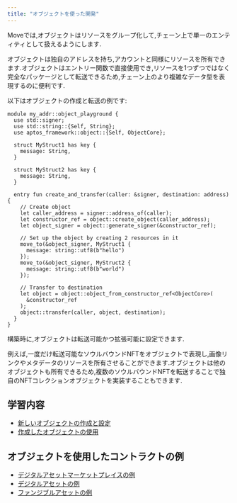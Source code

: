 ```yaml
---
title: "オブジェクトを使った開発"
---
```






Moveでは,オブジェクトはリソースをグループ化して,チェーン上で単一のエンティティとして扱えるようにします.

オブジェクトは独自のアドレスを持ち,アカウントと同様にリソースを所有できます.オブジェクトはエントリー関数で直接使用でき,リソースを1つずつではなく完全なパッケージとして転送できるため,チェーン上のより複雑なデータ型を表現するのに便利です.

以下はオブジェクトの作成と転送の例です:

```move filename="Example.move"
module my_addr::object_playground {
  use std::signer;
  use std::string::{Self, String};
  use aptos_framework::object::{Self, ObjectCore};

  struct MyStruct1 has key {
    message: String,
  }

  struct MyStruct2 has key {
    message: String,
  }

  entry fun create_and_transfer(caller: &signer, destination: address) {
    // Create object
    let caller_address = signer::address_of(caller);
    let constructor_ref = object::create_object(caller_address);
    let object_signer = object::generate_signer(&constructor_ref);

    // Set up the object by creating 2 resources in it
    move_to(&object_signer, MyStruct1 {
      message: string::utf8(b"hello")
    });
    move_to(&object_signer, MyStruct2 {
      message: string::utf8(b"world")
    });

    // Transfer to destination
    let object = object::object_from_constructor_ref<ObjectCore>(
      &constructor_ref
    );
    object::transfer(caller, object, destination);
  }
}
```

構築時に,オブジェクトは転送可能かつ拡張可能に設定できます.

例えば,一度だけ転送可能なソウルバウンドNFTをオブジェクトで表現し,画像リンクやメタデータのリソースを所有させることができます.オブジェクトは他のオブジェクトも所有できるため,複数のソウルバウンドNFTを転送することで独自のNFTコレクションオブジェクトを実装することもできます.

## 学習内容

- [新しいオブジェクトの作成と設定](/ja/build/smart-contracts/object/creating-objects)
- [作成したオブジェクトの使用](/ja/build/smart-contracts/object/using-objects)

## オブジェクトを使用したコントラクトの例

- [デジタルアセットマーケットプレイスの例](https://github.com/aptos-labs/aptos-core/tree/main/aptos-move/move-examples/marketplace)
- [デジタルアセットの例](https://github.com/aptos-labs/aptos-core/tree/main/aptos-move/move-examples/token_objects)
- [ファンジブルアセットの例](https://github.com/aptos-labs/aptos-core/tree/main/aptos-move/move-examples/fungible_asset)
